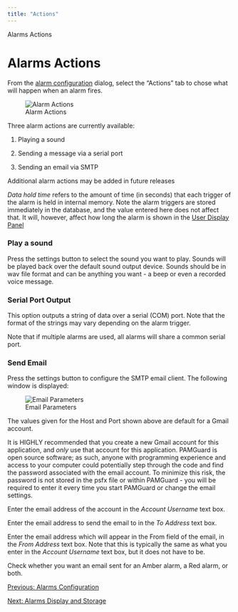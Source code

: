 ```yaml
---
title: "Actions"
---
```

 Alarms Actions  

Alarms Actions
==============

  

From the [alarm configuration](Alarms_Configuration.html) dialog, select the "Actions" tab to chose what will happen when an alarm fires.

  
![Alarm Actions](./images/AlarmActions2.png)  
  

Three alarm actions are currently available:

1.  Playing a sound
    
2.  Sending a message via a serial port
    
3.  Sending an email via SMTP
    

Additional alarm actions may be added in future releases

_Data hold time_ refers to the amount of time (in seconds) that each trigger of the alarm is held in internal memory. Note the alarm triggers are stored immediately in the database, and the value entered here does not affect that. It will, however, affect how long the alarm is shown in the [User Display Panel](Alarms_Display.html)

  

### Play a sound

Press the settings button to select the sound you want to play. Sounds will be played back over the default sound output device. Sounds should be in wav file format and can be anything you want - a beep or even a recorded voice message.

  

### Serial Port Output

This option outputs a string of data over a serial (COM) port. Note that the format of the strings may vary depending on the alarm trigger.

Note that if multiple alarms are used, all alarms will share a common serial port.

  

### Send Email

Press the settings button to configure the SMTP email client. The following window is displayed:

![Email Parameters](./images/AlarmEmailParams.PNG)  
  

The values given for the Host and Port shown above are default for a Gmail account.

It is HIGHLY recommended that you create a new Gmail account for this application, and _only_ use that account for this application. PAMGuard is open source software; as such, anyone with programming experience and access to your computer could potentially step through the code and find the password associated with the email account. To minimize this risk, the password is not stored in the psfx file or within PAMGuard - you will be required to enter it every time you start PAMGuard or change the email settings.

Enter the email address of the account in the _Account Username_ text box.

Enter the email address to send the email to in the _To Address_ text box.

Enter the email address which will appear in the From field of the email, in the _From Address_ text box. Note that this is typically the same as what you enter in the _Account Username_ text box, but it does not have to be.

Check whether you want an email sent for an Amber alarm, a Red alarm, or both.

  
  

[Previous: Alarms Configuration](Alarms_Configuration.html)

[Next: Alarms Display and Storage](Alarms_Display.html)
